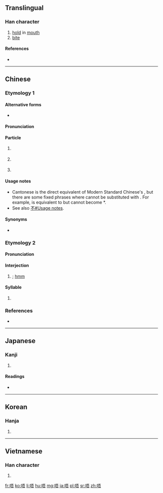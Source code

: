 ==Translingual==

===Han character===
{{Han char|rn=30|rad=口|as=07|sn=10|four=61061|canj=RMMR,XRMMR|ids=⿰口吾}}

# [[hold]] in [[mouth]]
# [[bite]]

====References====
* {{Han ref|kx=0193.051|dkj=03741|dj=0413.110|hdz=10627.020|uh=5514|ud=21780|bh=ADF8|bd=44536}}

----

==Chinese==
{{zh-forms}}

===Etymology 1===

====Alternative forms====
* {{qualifier|non-standard}} {{zh-l|m}}

====Pronunciation====
{{zh-pron
|c=m4
|cat=particle
}}

====Particle====
{{zh-particle}}

# {{context|Cantonese|lang=zh}} {{non-gloss definition|Put before a verb to make it negative.}}
#: {{zh-usex|唔好意思，我 唔 記得。|Sorry, I don't remember.|C-GZ}}
#: {{zh-usex|你 知 唔 知道 游水池 喺 邊度{dou6} 呀？|Do you know where the swimming pool is?|C-GZ}}
# {{context|Cantonese|lang=zh}} {{non-gloss definition|Particle of hesitation, of thinking.}}
#: {{zh-usex|唔……不如 去 嗰 間 餐廳 吖！|Well... let's go to that restaurant!|C-GZ}}
# {{context|Cantonese|lang=zh}} {{non-gloss definition|Particle of agreement.}}
#: {{zh-usex|「噉樣{joeng6-2} 得 唔 得 呀？」「唔。」|"Is this OK?" "'''Uh-huh'''."|C-GZ}}

====Usage notes====
* Cantonese {{lang|zh|唔}} is the direct equivalent of Modern Standard Chinese's {{zh-l|不}}, but there are some fixed phrases where {{lang|zh|不}} cannot be substituted with {{lang|zh|唔}}. For example, {{zh-l|不可以}} is equivalent to {{zh-l|唔可以}} but {{zh-l|不如}} cannot become *{{lang|zh|唔如}}.
* See also [[不#Usage notes]].

====Synonyms====
* {{qualifier|literary|MSC}} {{zh-l|不}}

===Etymology 2===

====Pronunciation====
{{zh-pron
|m=wú
|cat=intj,syllables
}}

====Interjection====
{{zh-interj}}

# {{n-g|An expression of permission or surprise}}; [[hmm]]

====Syllable====
{{head|zh|syllable}}

# {{non-gloss definition|[[transliteration]] for {{IPAchar|/u/}}}}

===References===
* {{R:twedu|A00591}}

----

==Japanese==

===Kanji===
{{ja-kanji|grade=|rs=口07}}

# {{defn|lang=ja|sort=口07}}

====Readings====
* {{ja-readings|on=[[ご]] (go)|kun=}}

----

==Korean==

===Hanja===
{{ko-hanja|hangeul=오|rv=o|mr=o}}

# {{defn|lang=ko|sort=口07}}

----

==Vietnamese==

===Han character===
{{vi-hantu|[[ngô]]|rs=口07}}

# {{defn|lang=vi|sort=口07}}

[[fr:唔]]
[[ko:唔]]
[[li:唔]]
[[hu:唔]]
[[mg:唔]]
[[ja:唔]]
[[pl:唔]]
[[sr:唔]]
[[zh:唔]]